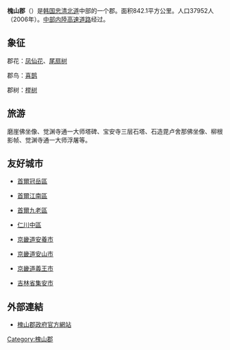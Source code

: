 {{unreferenced|time=2013-12-06T10:23:38+00:00}}
{{Infobox Settlement
| name                    = 槐山郡
| native_name             = 괴산군
| native_name_lang        = Korean
| translit_lang1          = 韓文 
| settlement_type         = [[郡|郡]]
| translit_lang1_type1    = 諺文
| translit_lang1_info1    = 괴산군
| translit_lang1_type2    = 漢字
| translit_lang1_info2    = {{lang|ko|槐山郡}}
| translit_lang1_type3    = [[文觀部式|文觀部式]]
| translit_lang1_info3    = Goesan-gun
| translit_lang1_type4    = [[馬-賴式|馬-賴式]]
| translit_lang1_info4    = Koesan-gun
| image_skyline           = Korea-Goesan-No.3 National highway and Overpassing Jungbu Inland Expressway-01.jpg
| imagesize               = 
| image_caption           = No.3 National highway and overpassing Jungbu Inland Expressway
| image_map               = Map Goesan-gun.png
| mapsize                 = 
| subdivision_type        = 國家
| subdivision_name        = {{flag|South Korea}}
| subdivision_type1       = [[地区|地区]]
| subdivision_name1       = [[湖西地方|湖西地方]]
| population_blank1_title = 方言
| population_blank1       = [[忠清道方言|忠清道方言]]
| area_total_km2          = 842
| population_as_of        = 
| population_total        = 44461
| population_density_km2  = 52.8
| parts_type              = [[韩国行政区划|行政區域]]
| parts                   = 1邑及10面
| image_blank_emblem      = <!-- 檔案不存在 Goesan logo.png ，可從英文維基百科取得 -->
| blank_emblem_type       = Emblem of Goesan
}}
'''槐山郡'''（{{kor|諺=괴산군|漢=槐山郡|羅=Goesan gun|f=y}}）是[[韩国|韩国]][[忠清北道|忠清北道]]中部的一个郡。面积842.1平方公里。人口37952人（2006年）。[[中部内陸高速道路|中部内陸高速道路]]经过。

== 象征 ==

郡花：[[凤仙花|凤仙花]]、[[尾扇树|尾扇树]]
 
郡鸟：[[喜鹊|喜鹊]]

郡树：[[榉树|榉树]]

== 旅游 ==

磨崖佛坐像、觉渊寺通一大师塔碑、宝安寺三层石塔、石造毘卢舍那佛坐像、柳根影帧、觉渊寺通一大师浮屠等。

== 友好城市 ==
* {{KOR}}[[首爾|首爾]][[冠岳區|冠岳區]]
* {{KOR}}[[首爾|首爾]][[江南區_(首爾)|江南區]]
* {{KOR}}[[首爾|首爾]][[九老區|九老區]]
* {{KOR}}[[仁川|仁川]][[中區_(仁川)|中區]]
* {{KOR}}[[京畿道|京畿道]][[安養市|安養市]]
* {{KOR}}[[京畿道|京畿道]][[安山市|安山市]]
* {{KOR}}[[京畿道|京畿道]][[義王市|義王市]]
* {{CHN}}[[吉林省|吉林省]][[集安市|集安市]]

==外部連結==
{{Commonscat|Goesan, Chungcheongbuk-do|Goesan}}
* [https://web.archive.org/web/20061222235925/http://www.cbgs.net/ 槐山郡政府官方網站]

{{忠清北道行政区划}}

{{coord|36.8108333433|N|127.794722232|E|source:ruwiki_region:KR_type:city(44461)|format=dms|display=title}}

{{朝鲜半岛小作品}}
{{DEFAULTSORT:Goesan-gun}}
[[Category:槐山郡|Category:槐山郡]]